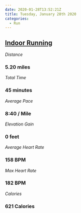 ```yaml
---
date: 2020-01-28T13:52:21Z
title: Tuesday, January 28th 2020
categories:
  - Run
---
```

## [Indoor Running](https://www.strava.com/activities/3053442256)

_Distance_

### 5.20 miles

_Total Time_

### 45 minutes

_Average Pace_

### 8:40 / Mile

_Elevation Gain_

### 0 feet

_Average Heart Rate_

### 158 BPM

_Max Heart Rate_

### 182 BPM

_Calories_

### 621 Calories